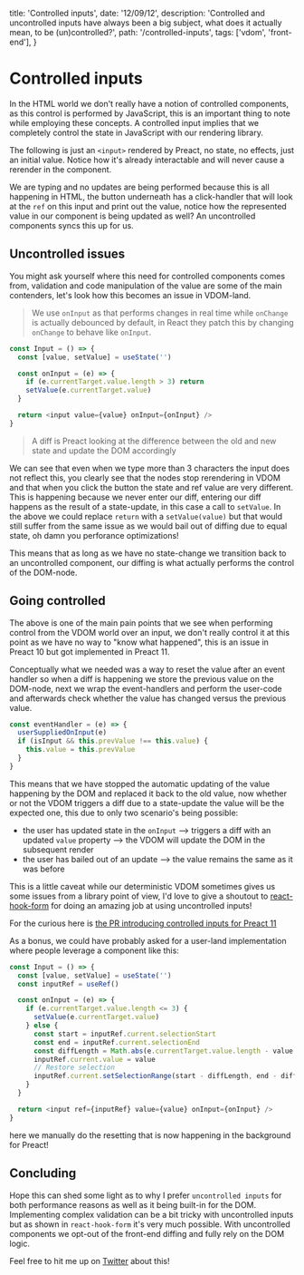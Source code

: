 
  title: 'Controlled inputs',
  date: '12/09/12',
  description:
    'Controlled and uncontrolled inputs have always been a big subject, what does it actually mean, to be (un)controlled?',
  path: '/controlled-inputs',
  tags: ['vdom', 'front-end'],
}

# Controlled inputs

In the HTML world we don't really have a notion of controlled components, as this control is performed by JavaScript,
this is an important thing to note while employing these concepts. A controlled input implies that we completely control
the state in JavaScript with our rendering library.

The following is just an `<input>` rendered by Preact, no state, no effects, just an initial value. Notice
how it's already interactable and will never cause a rerender in the component.

<Card>
  <Uncontrolled />
</Card>

We are typing and no updates are being performed because this is all happening in HTML, the button underneath
has a click-handler that will look at the `ref` on this input and print out the value, notice how the represented
value in our component is being updated as well? An uncontrolled components syncs this up for us.

## Uncontrolled issues

You might ask yourself where this need for controlled components comes from, validation and code manipulation
of the value are some of the main contenders, let's look how this becomes an issue in VDOM-land.

> We use `onInput` as that performs changes in real time while `onChange` is actually debounced by default, in React
> they patch this by changing `onChange` to behave like `onInput`.

```js
const Input = () => {
  const [value, setValue] = useState('')

  const onInput = (e) => {
    if (e.currentTarget.value.length > 3) return
    setValue(e.currentTarget.value)
  }

  return <input value={value} onInput={onInput} />
}
```

<Card>
  <Issue />
</Card>

> A diff is Preact looking at the difference between the old and new state and update the DOM accordingly

We can see that even when we type more than 3 characters the input does not reflect this, you clearly see that the nodes
stop rerendering in VDOM and that when you click the button the state and ref value are very different.
This is happening because we never enter our diff, entering our diff happens as the result of a state-update, in this case a call to `setValue`.
In the above we could replace `return` with a `setValue(value)` but that would still suffer from the same issue as we would bail out of diffing
due to equal state, oh damn you perforance optimizations!

This means that as long as we have no state-change we transition back to an uncontrolled component, our diffing is what actually performs the
control of the DOM-node.

## Going controlled

The above is one of the main pain points that we see when performing control from the VDOM world over an input, we don't really
control it at this point as we have no way to "know what happened", this is an issue in Preact 10 but got implemented in Preact 11.

Conceptually what we needed was a way to reset the value after an event handler so when a diff is happening we store the previous value
on the DOM-node, next we wrap the event-handlers and perform the user-code and afterwards check whether the value has changed versus the
previous value.

```js
const eventHandler = (e) => {
  userSuppliedOnInput(e)
  if (isInput && this.prevValue !== this.value) {
    this.value = this.prevValue
  }
}
```

This means that we have stopped the automatic updating of the value happening by the DOM and replaced it back to the old value, now whether or not
the VDOM triggers a diff due to a state-update the value will be the expected one, this due to only two scenario's being possible:

- the user has updated state in the `onInput` --> triggers a diff with an updated `value` property --> the VDOM will update the DOM in the subsequent render
- the user has bailed out of an update --> the value remains the same as it was before

This is a little caveat while our deterministic VDOM sometimes gives us some issues from a library point of view, I'd love to give a shoutout to
[react-hook-form](https://react-hook-form.com/) for doing an amazing job at using uncontrolled inputs!

For the curious here is [the PR introducing controlled inputs for Preact 11](https://github.com/preactjs/preact/pull/3251)

As a bonus, we could have probably asked for a user-land implementation where people leverage a component like this:

```js
const Input = () => {
  const [value, setValue] = useState('')
  const inputRef = useRef()

  const onInput = (e) => {
    if (e.currentTarget.value.length <= 3) {
      setValue(e.currentTarget.value)
    } else {
      const start = inputRef.current.selectionStart
      const end = inputRef.current.selectionEnd
      const diffLength = Math.abs(e.currentTarget.value.length - value.length)
      inputRef.current.value = value
      // Restore selection
      inputRef.current.setSelectionRange(start - diffLength, end - diffLength)
    }
  }

  return <input ref={inputRef} value={value} onInput={onInput} />
}
```

<Card>
  <Solution />
</Card>

here we manually do the resetting that is now happening in the background for Preact!

## Concluding

Hope this can shed some light as to why I prefer `uncontrolled inputs` for both performance reasons
as well as it being built-in for the DOM. Implementing complex validation can be a bit tricky with
uncontrolled inputs but as shown in `react-hook-form` it's very much possible. With uncontrolled
components we opt-out of the front-end diffing and fully rely on the DOM logic.

Feel free to hit me up on [Twitter](https://twitter.com/JoviDeC) about this!
